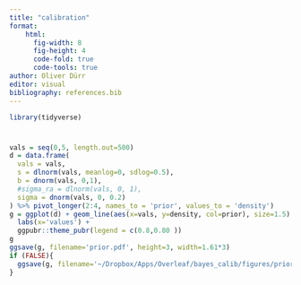 ```yaml
---
title: "calibration"
format:
    html:
      fig-width: 8
      fig-height: 4
      code-fold: true
      code-tools: true
author: Oliver Dürr
editor: visual
bibliography: references.bib
---
```


```r
library(tidyverse)
```

# 

```r
vals = seq(0,5, length.out=500)
d = data.frame(
  vals = vals,
  s = dlnorm(vals, meanlog=0, sdlog=0.5),
  b = dnorm(vals, 0,1),
  #sigma_ra = dlnorm(vals, 0, 1),
  sigma = dnorm(vals, 0, 0.2)
) %>% pivot_longer(2:4, names_to = 'prior', values_to = 'density') 
g = ggplot(d) + geom_line(aes(x=vals, y=density, col=prior), size=1.5) + 
  labs(x='values') + 
  ggpubr::theme_pubr(legend = c(0.8,0.80 )) 
g
ggsave(g, filename='prior.pdf', height=3, width=1.61*3)
if (FALSE){
  ggsave(g, filename='~/Dropbox/Apps/Overleaf/bayes_calib/figures/prior.pdf', height=3, width=1.61*3)
}
```

## 
